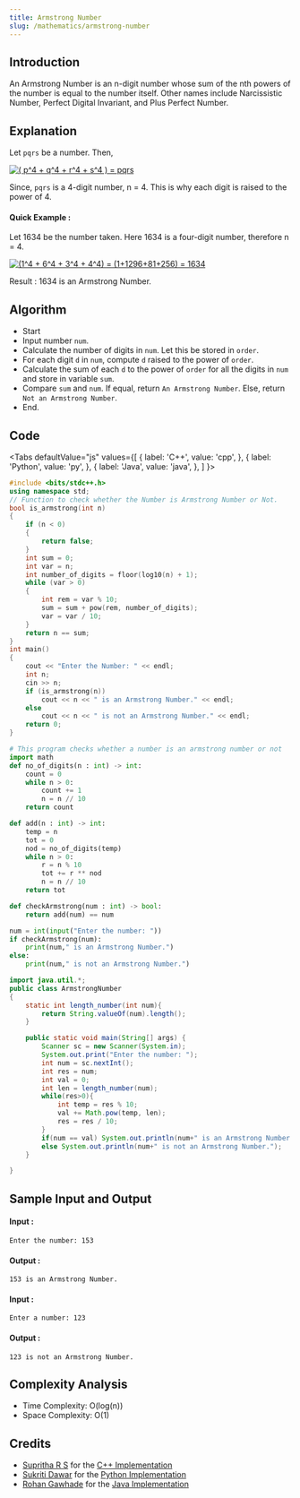 ```yaml
---
title: Armstrong Number
slug: /mathematics/armstrong-number
---
```


## Introduction

An Armstrong Number is an n-digit number whose sum of the nth powers of the number is equal to the number itself. Other names include Narcissistic Number, Perfect Digital Invariant, and Plus Perfect Number.

## Explanation

Let `pqrs` be a number. Then, 

<a href="https://www.codecogs.com/eqnedit.php?latex=(&space;p^4&space;&plus;&space;q^4&space;&plus;&space;r^4&space;&plus;&space;s^4&space;)&space;=&space;pqrs" target="_blank"><img src="https://latex.codecogs.com/gif.latex?(&space;p^4&space;&plus;&space;q^4&space;&plus;&space;r^4&space;&plus;&space;s^4&space;)&space;=&space;pqrs" title="( p^4 + q^4 + r^4 + s^4 ) = pqrs" /></a>

Since, `pqrs` is a 4-digit number, n = 4. This is why each digit is raised to the power of 4.
#### Quick Example : 
Let 1634 be the number taken. Here 1634 is a four-digit number, therefore n = 4.

<a href="https://www.codecogs.com/eqnedit.php?latex=(1^4&space;&plus;&space;6^4&space;&plus;&space;3^4&space;&plus;&space;4^4)&space;=&space;(1&plus;1296&plus;81&plus;256)&space;=&space;1634" target="_blank"><img src="https://latex.codecogs.com/gif.latex?(1^4&space;&plus;&space;6^4&space;&plus;&space;3^4&space;&plus;&space;4^4)&space;=&space;(1&plus;1296&plus;81&plus;256)&space;=&space;1634" title="(1^4 + 6^4 + 3^4 + 4^4) = (1+1296+81+256) = 1634" /></a>

Result : 1634 is an Armstrong Number.

## Algorithm

 - Start
 - Input number `num`.
 - Calculate the number of digits in `num`. Let this be stored in `order`.
 - For each digit `d` in `num`, compute `d` raised to the power of `order`.
 - Calculate the sum of each `d` to the power of `order` for all the digits in `num` and store in variable `sum`.
 - Compare `sum` and `num`. If equal, return `An Armstrong Number`. Else, return `Not an Armstrong Number`.
 - End.

## Code 

<Tabs
  defaultValue="js"
  values={[
    { label: 'C++', value: 'cpp', },
    { label: 'Python', value: 'py', },
    { label: 'Java', value: 'java', },
  ]
}>
<TabItem value="cpp">

```cpp
#include <bits/stdc++.h>
using namespace std;
// Function to check whether the Number is Armstrong Number or Not.
bool is_armstrong(int n)
{
	if (n < 0)
	{
		return false;
	}
	int sum = 0;
	int var = n;
	int number_of_digits = floor(log10(n) + 1);
	while (var > 0)
	{
		int rem = var % 10;
		sum = sum + pow(rem, number_of_digits);
		var = var / 10;
	}
	return n == sum;
}
int main()
{
	cout << "Enter the Number: " << endl;
	int n;
	cin >> n;
	if (is_armstrong(n))
		cout << n << " is an Armstrong Number." << endl;
	else
		cout << n << " is not an Armstrong Number." << endl;
	return 0;
}
```
</TabItem>

<TabItem value="py">

```python
# This program checks whether a number is an armstrong number or not
import math
def no_of_digits(n : int) -> int:
	count = 0
	while n > 0:
		count += 1
		n = n // 10
	return count

def add(n : int) -> int:
	temp = n
	tot = 0
	nod = no_of_digits(temp)
	while n > 0:
		r = n % 10
		tot += r ** nod
		n = n // 10
	return tot

def checkArmstrong(num : int) -> bool:
	return add(num) == num

num = int(input("Enter the number: "))
if checkArmstrong(num):
	print(num," is an Armstrong Number.")
else:
	print(num," is not an Armstrong Number.")
```
</TabItem>

<TabItem value="java">

```java
import java.util.*;
public class ArmstrongNumber
{
	static int length_number(int num){
		return String.valueOf(num).length();
	}

	public static void main(String[] args) {
		Scanner sc = new Scanner(System.in);
		System.out.print("Enter the number: ");
		int num = sc.nextInt();
		int res = num;
		int val = 0;
		int len = length_number(num);
		while(res>0){
			int temp = res % 10;
			val += Math.pow(temp, len);
			res = res / 10;
		}
		if(num == val) System.out.println(num+" is an Armstrong Number.");
		else System.out.println(num+" is not an Armstrong Number.");
	}

}
```
</TabItem>
</Tabs>

## Sample Input and Output 
#### Input :
```
Enter the number: 153
```

#### Output :
```
153 is an Armstrong Number.
```
#### Input :
```
Enter a number: 123
```
#### Output :
```
123 is not an Armstrong Number.
```
## Complexity Analysis
- Time Complexity: O(log(n))
- Space Complexity: O(1)

## Credits 
 - [Supritha R S](https://github.com/suprithars111) for the [C++ Implementation](https://github.com/TesseractCoding/NeoAlgo/blob/master/C-Plus-Plus/math/armstrong_number.cpp)
 - [Sukriti Dawar](https://github.com/sukritidawar) for the [Python Implementation](https://github.com/TesseractCoding/NeoAlgo/blob/master/Python/math/CheckArmstrongNumber.py)
 - [Rohan Gawhade](https://github.com/rohangawhade) for the [Java Implementation](https://github.com/TesseractCoding/NeoAlgo/blob/master/Java/math/ArmstrongNumber.java)
